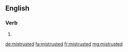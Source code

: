 ==English==

===Verb===
{{head|en}}

# {{en-past of|mistrust}}

[[de:mistrusted]]
[[fa:mistrusted]]
[[fr:mistrusted]]
[[mg:mistrusted]]